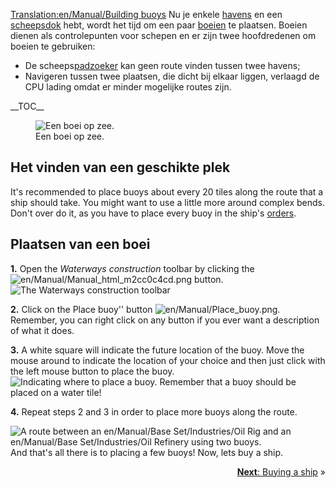 [[Translation:en/Manual/Building buoys]]
{{nl/Vertaling|en/Manual/Building buoys|0}}
{{nl/Manual/Tutorial/Tutorial}}
Nu je enkele [[nl/Bouwen haven|havens]] en een [[nl/Manual/Bouw dok|scheepsdok]] hebt, wordt het tijd om een paar [[nl/Manual/Plaats boeien|boeien]] te plaatsen. Boeien dienen als controlepunten voor schepen en er zijn twee hoofdredenen om boeien te gebruiken:
*De scheeps[[en/Archive/Manual/Settings/Pathfinder|padzoeker]] kan geen route vinden tussen twee havens;
*Navigeren tussen twee plaatsen, die dicht bij elkaar liggen, verlaagd de CPU lading omdat er minder mogelijke routes zijn.

__TOC__

[[File:en/Manual/Buoy.png|left|frame|Een boei op zee.]]
==Het vinden van een geschikte plek==
It's recommended to place buoys about every 20 tiles along the route that a ship should take. You might want to use a little more around complex bends. Don't over do it, as you have to place every buoy in the ship's [[en/Manual/Orders|orders]].

<div style="clear:left"></div>

==Plaatsen van een boei==

'''1.''' Open the ''Waterways construction'' toolbar by clicking the [[File:en/Manual/Manual html m2cc0c4cd.png]] button.
[[File:en/Manual/Dock toolbar.png|frame|none|The Waterways construction toolbar]]

'''2.''' Click on the Place buoy'' button [[File:en/Manual/Place buoy.png]]. Remember, you can right click on any button if you ever want a description of what it does.

'''3.''' A white square will indicate the future location of the buoy. Move the mouse around to indicate the location of your choice and then just click with the left mouse button to place the buoy.
[[File:en/Manual/Placing-buoy-1.png|frame|none|Indicating where to place a buoy. Remember that a buoy should be placed on a water tile!]]

'''4.''' Repeat steps 2 and 3 in order to place more buoys along the route.


[[File:en/Manual/Placing-buoy-2.png|frame|right|A route between an [[en/Manual/Base Set/Industries/Oil Rig]] and an [[en/Manual/Base Set/Industries/Oil Refinery]] using two buoys.]]
And that's all there is to placing a few buoys! Now, lets buy a ship.

<span style="float: right">[[en/Manual/Buying ships|'''Next''': Buying a ship]] &raquo;</span>